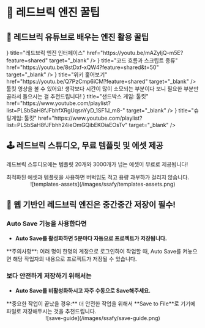 
# 🍯 레드브릭 엔진 꿀팁

## 🚩 레드브릭 유튜브로 배우는 엔진 활용 꿀팁

<Cards>
  <Cards.Card
    icon={<YoutubeIcon />}
    title="레드브릭 엔진 인터페이스"
    href="https://youtu.be/mAZyIjQ-m5E?feature=shared"
    target="_blank"
  />
  <Cards.Card
    icon={<YoutubeIcon />}
    title="코드 흐름과 스크립트 종류"
    href="https://youtu.be/8stDxf-xQW4?feature=shared&t=50"
    target="_blank"
  />
  <Cards.Card
    icon={<YoutubeIcon />}
    title="위키 훑어보기"
    href="https://youtu.be/Q7PzCmp6iCM?feature=shared"
    target="_blank"
  />
</Cards>

<br />
<YouTube youTubeId="CofBf2q0Bsc" />

<Callout emoji="🎥">
  툴킷 영상을 볼 수 있어요! 생각보다 시간이 많이 소모되는 부분이다 보니 필요한
  부분만 골라서 들으시는 걸 추천드립니다!
</Callout>
<Cards>
  <Cards.Card
    icon={<YoutubeIcon />}
    title="샌드박스 게임: 툴킷"
    href="https://www.youtube.com/playlist?list=PLSbSaH8fJFbhfXRgUqsnYyD_1SF1J_m8-"
    target="_blank"
  />
  <Cards.Card
    icon={<YoutubeIcon />}
    title="슈팅게임: 툴킷"
    href="https://www.youtube.com/playlist?list=PLSbSaH8fJFbhh24ieOmGQibEKOiaEOsTv"
    target="_blank"
  />
</Cards>

## 🕹️ 레드브릭 스튜디오, 무료 템플릿 및 에셋 제공

레드브릭 스튜디오에는 템플릿 20개와 3000개가 넘는 에셋이 무료로 제공됩니다!

<Callout type="info">
  최적화된 에셋과 템플릿을 사용하면 버벅임도 적고 용량 과부하가 걸리지 않습니다.
</Callout>

<br />
<center>![templates-assets](/images/ssafy/templates-assets.png)</center>


## 💾 웹 기반인 레드브릭 엔진은 중간중간 저장이 필수!

### Auto Save 기능을 사용한다면

- **Auto Save를 활성화하면 5분마다 자동으로 프로젝트가 저장됩니다.**

<Callout type="warning">
  **주의사항**: 여러 명이 한명의 계정으로 로그인하여 작업할 때, Auto Save를
  켜놓으면 해당 작업자의 내용으로 프로젝트가 저장될 수 있습니다.
</Callout>

### **보다 안전하게 저장하기 위해서는**

- **Auto Save를 비활성화하시고 자주 수동으로 Save해주세요.**

<Callout type="info">
  **중요한 작업이 끝났을 경우:** 더 안전한 작업을 위해서 **Save to File**로
  기기에 파일로 저장해두시는 것을 추천드립니다.
  <br />
  <center>![save-guide](/images/ssafy/save-guide.png)</center>
</Callout>
